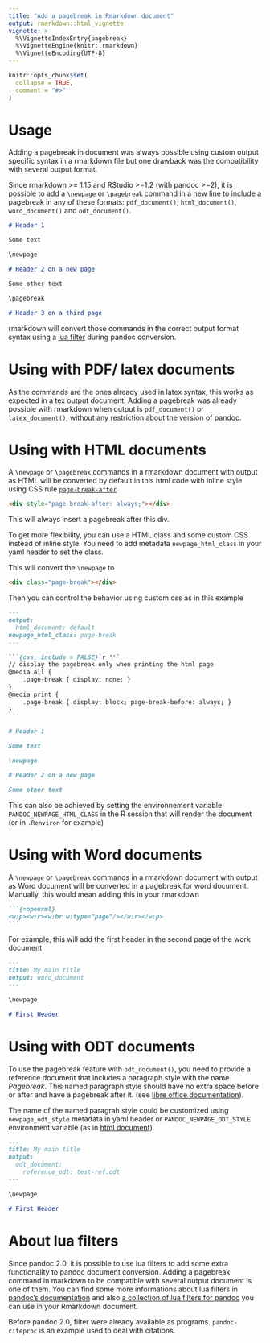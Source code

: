 ```yaml
---
title: "Add a pagebreak in Rmarkdown document"
output: rmarkdown::html_vignette
vignette: >
  %\VignetteIndexEntry{pagebreak}
  %\VignetteEngine{knitr::rmarkdown}
  %\VignetteEncoding{UTF-8}
---
```


```r
knitr::opts_chunk$set(
  collapse = TRUE,
  comment = "#>"
)
```

# Usage

Adding a pagebreak in document was always possible using custom output specific syntax in a rmarkdown file but one drawback was the compatibility with several output format.

Since rmarkdown >= 1.15 and RStudio >=1.2 (with pandoc >=2), it is possible to add a `\newpage` or `\pagebreak` command in a new line to include a pagebreak in any of these formats: `pdf_document()`, `html_document()`, `word_document()` and `odt_document()`. 

```md
# Header 1

Some text

\newpage

# Header 2 on a new page

Some other text

\pagebreak

# Header 3 on a third page

```

rmarkdown will convert those commands in the correct output format syntax using a [lua filter](#lua-filter) during pandoc conversion. 

# Using with PDF/ latex documents {#pdf}

As the commands are the ones already used in latex syntax, this works as expected in a tex output document. Adding a pagebreak was already possible with rmarkdown when output is `pdf_document()` or `latex_document()`, without any restriction about the version of pandoc.

# Using with HTML documents {#html}

A `\newpage` or `\pagebreak` commands in a rmarkdown document with output as HTML will be converted by default in this html code with inline style using CSS rule [`page-break-after`](https://www.w3schools.com/cssref/pr_print_pageba.asp)

```html
<div style="page-break-after: always;"></div>
```

This will always insert a pagebreak after this div. 

To get more flexibility, you can use a HTML class and some custom CSS instead of inline style. You need to add metadata `newpage_html_class` in your yaml header to set the class.

This will convert the `\newpage` to 

```html
<div class="page-break"></div>
```

Then you can control the behavior using custom css as in this example

````md
---
output: 
  html_document: default
newpage_html_class: page-break
---

```{css, include = FALSE}`r ''`
// display the pagebreak only when printing the html page
@media all {
    .page-break	{ display: none; }
}
@media print {
    .page-break	{ display: block; page-break-before: always; }
}
```

# Header 1

Some text

\newpage

# Header 2 on a new page

Some other text
````

This can also be achieved by setting the environnement variable `PANDOC_NEWPAGE_HTML_CLASS` in the R session that will render the document (or in `.Renviron` for example)

# Using with Word documents {#word}

A `\newpage` or `\pagebreak` commands in a rmarkdown document with output as Word document will be converted in a pagebreak for word document. Manually, this would mean adding this in your rmarkdown

````md
```{=openxml}
<w:p><w:r><w:br w:type="page"/></w:r></w:p>
```
````

For example, this will add the first header in the second page of the work document

````md
---
title: My main title
output: word_document
---

\newpage

# First Header
````

# Using with ODT documents {#odt}

To use the pagebreak feature with `odt_document()`, you need to provide a reference document that includes a paragraph style with the name _Pagebreak_. This named paragraph style should have no extra space before or after and have a pagebreak after it. (see [libre office documentation](https://help.libreoffice.org/Writer/Text_Flow)). 

The name of the named paragrah style could be customized using `newpage_odt_style` metadata in yaml header or `PANDOC_NEWPAGE_ODT_STYLE` environment variable (as in [html document](#html)).

````md
---
title: My main title
output: 
  odt_document:
    reference_odt: test-ref.odt
---

\newpage

# First Header
````


# About lua filters {#lua-filter}

Since pandoc 2.0, it is possible to use lua filters to add some extra functionality to pandoc document conversion. Adding a pagebreak command in markdown to be compatible with several output document is one of them. You can find some more informations about lua filters in [pandoc's documentation](https://pandoc.org/lua-filters.html) and also [a collection of lua filters for pandoc](https://github.com/pandoc/lua-filters) you can use in your Rmarkdown document. 

Before pandoc 2.0, filter were already available as programs. `pandoc-citeproc` is an example used to deal with citations.
